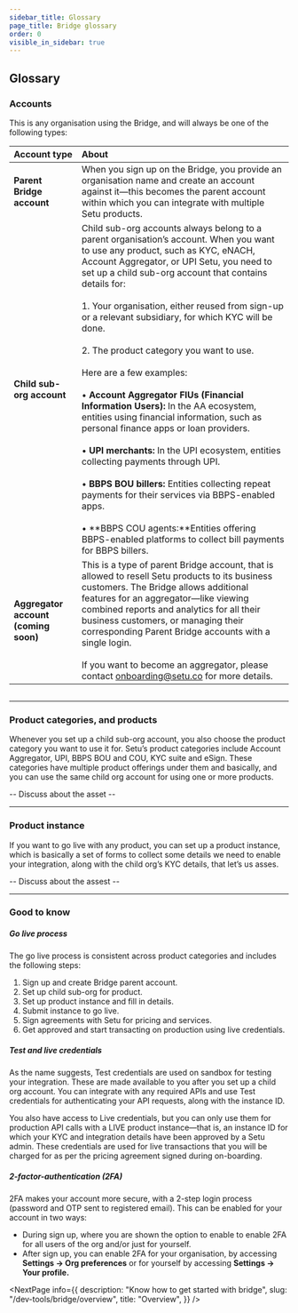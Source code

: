 ```yaml
---
sidebar_title: Glossary
page_title: Bridge glossary
order: 0
visible_in_sidebar: true
---
```


## Glossary

### Accounts

This is any organisation using the Bridge, and will always be one of the following types:

| **Account type**   | **About** |
|:-------|:------------------------------------------------------------------------|
| **Parent Bridge account**  | When you sign up on the Bridge, you provide an organisation name and create an account against it—this becomes the parent account within which you can integrate with multiple Setu products.                               |
| **Child sub-org account** | Child sub-org accounts always belong to a parent organisation’s account. When you want to use any product, such as KYC, eNACH, Account Aggregator, or UPI Setu, you need to set up a child sub-org account that contains details for: <br/> <br/> 1. Your organisation, either reused from sign-up or a relevant subsidiary, for which KYC will be done. <br/><br/>  2. The product category you want to use. <br/> <br/> Here are a few examples:  <br/> <br/> • **Account Aggregator FIUs (Financial Information Users):** In the AA ecosystem, entities using financial information, such as personal finance apps or loan providers. <br/> <br/> • **UPI merchants:** In the UPI ecosystem, entities collecting payments through UPI. <br/> <br/> • **BBPS BOU billers:** Entities collecting repeat payments for their services via BBPS-enabled apps. <br/> <br/> • **BBPS COU agents:**Entities offering BBPS-enabled platforms to collect bill payments for BBPS billers. |
| **Aggregator account (coming soon)** | This is a type of parent Bridge account, that is allowed to resell Setu products to its business customers. The Bridge allows additional features for an aggregator—like viewing combined reports and analytics for all their business customers, or managing their corresponding Parent Bridge accounts with a single login. <br/><br/> If you want to become an aggregator, please contact <a href="mailto:onboarding@setu.co">onboarding@setu.co</a> for more details.|

<img src="https://storage.googleapis.com/strapi-assets/latest/bridge-v2-docs/Glossary/Organisation%20hierarchy.png" alt="" />

<hr class="primary" />

### Product categories, and products
Whenever you set up a child sub-org account, you also  choose the product category you want to use it for. Setu’s product categories include Account Aggregator, UPI, BBPS BOU and COU, KYC suite and eSign. These categories have multiple product offerings under them and basically, and you can use the same child org account for using one or more products.

-- Discuss about the asset --

<hr class="tertiary" />

### Product instance
If you want to go live with any product, you can set up a product instance, which is basically a set of forms to collect some details we need to enable your integration, along with the child org’s KYC details, that let’s us asses.

-- Discuss about the assest --

<hr class="tertiary" />

### Good to know

##### Go live process

The go live process is consistent across product categories and includes the following steps:

1. Sign up and create Bridge parent account.
2. Set up child sub-org for product.
3. Set up product instance and fill in details.
4. Submit instance to go live.
5. Sign agreements with Setu for pricing and services.
6. Get approved and start transacting on production using live credentials.


##### Test and live credentials

As the name suggests, Test credentials are used on sandbox for testing your integration. These are made available to you after you set up a child org account. You can integrate with any required APIs and use Test credentials for authenticating your API requests, along with the instance ID.

You also have access to Live credentials, but you can only use them for production API calls with a LIVE product instance—that is, an instance ID for which your KYC and integration details have been approved by a Setu admin. These credentials are used for live transactions that you will be charged for as per the pricing agreement signed during on-boarding.

##### 2-factor-authentication (2FA)

2FA makes your account more secure, with a 2-step login process (password and OTP sent to registered email). This can be enabled for your account in two ways:
- During sign up, where you are shown the option to enable to enable 2FA for all users of the org and/or just for yourself.
- After sign up, you can enable 2FA for your organisation, by accessing **Settings → Org preferences** or for yourself by accessing **Settings → Your profile.**

<NextPage
  info={{
    description: "Know how to get started with bridge",
    slug: "/dev-tools/bridge/overview",
    title: "Overview",
  }}
/>

<WasPageHelpful />